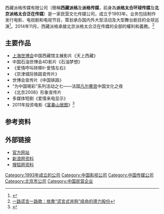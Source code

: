 {{Infobox_Company
  | company_name   = 西藏派格传媒有限公司
  | company_logo   = 
  | company_type   = 民营
  | company_slogan =
  | predecessor    = 派格太合环球传媒<br>北京派格太合泛在传媒
  | foundation     = 1993年
  | location       ={{CHN}}[[西藏|西藏]][[拉萨市|拉萨市]]
  | key_people     = [[孙健君|孙健君]]
  | sales          =
  | profit         =
  | asset          =
  | market_value   =
  | parent         = 
  | subsid         = 
  | num_employees  = 
  | industry       = 制作发行影视与电视节目，策划承办国内外大型活动
  | products       = 
  | revenue        =
  | homepage       = http://www.chinaftv.com/
}}

西藏派格传媒有限公司（簡稱'''西藏派格'''及'''派格传媒'''，前身為'''派格太合环球传媒'''及'''北京派格太合泛在传媒'''）是一家民营文化传媒公司，成立于1993年。业务包括制作发行电影、电视剧和电视节目，策划承办国内外大型活动及大型舞台剧目的全球巡演<ref>{{cite web |url=http://ent.sina.com.cn/x/2005-04-05/1717694609.html |language= |title=资料：派格太合环球传媒简介 |publisher=新浪娱乐 |date=2005年4月5日 |accessdate= |archive-date=2021-01-27 |archive-url=https://web.archive.org/web/20210127175407/http://ent.sina.com.cn/x/2005-04-05/1717694609.html |dead-url=no }}</ref>。2014年11月，西藏派格承接北京派格太合泛在传媒的全部的權利和義務。<ref>[http://finance.sina.com.cn/stock/s/2018-09-27/doc-ihkmwytp4640451.shtml?cre=tianyi&mod=wpage&loc=7&r=32&doct=0&rfunc=87&tj=none&tr=32&cref=cj 一路谎言一路歌：依靠“谎言式并购”续命的德力股份]</ref>

== 主要作品 ==
*[[上海世博会|上海世博会]]中国西藏馆主展影片《天上西藏》
*中国石油世博会4D影片《石油梦想》
*《爱情呼叫转移II-爱情左右》
*《京津城际铁路宣传片》
*世博会宣传片《中国铁路》
*“为中国喝彩”系列活动之七——法国[[凡尔赛宫|凡尔赛宫]]中国文化之夜
*《北京2008》形象宣传片
*多媒体短剧《爱情来电显示》
*2011年投资电影《[[富春山居图_(电影)|富春山居图]]》<ref>{{cite web |url=http://ent.ifeng.com/movie/news/mainland/detail_2011_10/27/10203320_0.shtml |language= |title=《富春山居图》开机 林志玲刘德华打造中国美丽传奇 |publisher=凤凰网 |date=2011年10月27日 |accessdate= |archive-date=2019年7月27日 |archive-url=https://web.archive.org/web/20190727181134/http://ent.ifeng.com/movie/news/mainland/detail_2011_10/27/10203320_0.shtml |dead-url=no }}</ref>

== 参考资料 ==
{{reflist}}

== 外部链接 ==
*[http://www.chinaftv.com/ 官方网站] {{Wayback|url=http://www.chinaftv.com/ |date=20161002092152 }}
*[http://ent.sina.com.cn/f/pgth/index.shtml 新浪网资料] {{Wayback|url=http://ent.sina.com.cn/f/pgth/index.shtml |date=20190723005747 }}
*[http://yule.sohu.com/s2005/8742/s227370510.shtml 搜狐网资料] {{Wayback|url=http://yule.sohu.com/s2005/8742/s227370510.shtml |date=20160304193036 }}

{{DEFAULTSORT:PAIGE}}
[[Category:1993年成立的公司|Category:1993年成立的公司]]
[[Category:中国影视公司|Category:中国影视公司]]
[[Category:中国传媒公司|Category:中国传媒公司]]
[[Category:北京市公司|Category:北京市公司]]
[[Category:中国民营企业|Category:中国民营企业]]